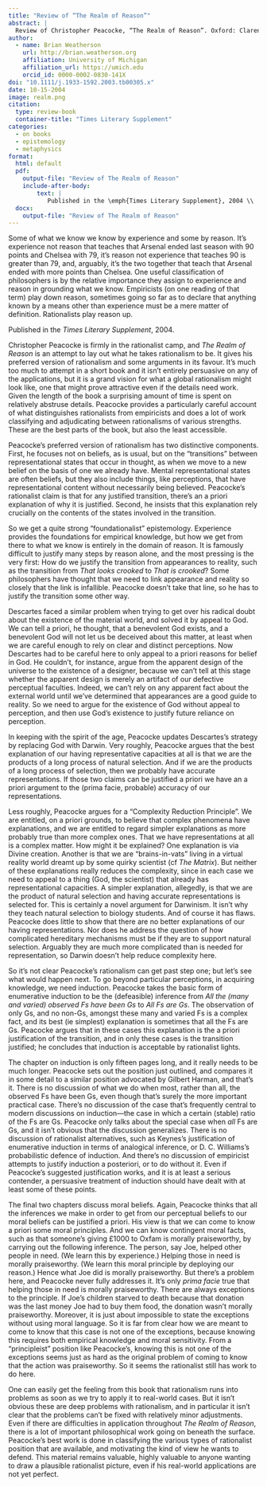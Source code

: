 ```yaml
---
title: "Review of “The Realm of Reason”"
abstract: |
  Review of Christopher Peacocke, “The Realm of Reason”. Oxford: Clarendon Press, 2004
author:
  - name: Brian Weatherson 
    url: http://brian.weatherson.org
    affiliation: University of Michigan
    affiliation_url: https://umich.edu
    orcid_id: 0000-0002-0830-141X
doi: "10.1111/j.1933-1592.2003.tb00305.x"
date: 10-15-2004
image: realm.png
citation:
  type: review-book
  container-title: "Times Literary Supplement"
categories:
  - on books
  - epistemology
  - metaphysics
format:
  html: default
  pdf: 
    output-file: "Review of The Realm of Reason"
    include-after-body: 
        text: |
           Published in the \emph{Times Literary Supplement}, 2004 \\
  docx: 
    output-file: "Review of The Realm of Reason"
---
```


Some of what we know we know by experience and some by reason. It's experience not reason that teaches that Arsenal ended last season with 90 points and Chelsea with 79, it's reason not experience that teaches 90 is greater than 79, and, arguably, it's the two together that teach that Arsenal ended with more points than Chelsea. One useful classification of philosophers is by the relative importance they assign to experience and reason in grounding what we know. Empiricists (on one reading of that term) play down reason, sometimes going so far as to declare that anything known by a means other than experience must be a mere matter of definition. Rationalists play reason up.

::: {.content-visible when-format="html"}
<aside>Published in the *Times Literary Supplement*, 2004.</aside>
:::

Christopher Peacocke is firmly in the rationalist camp, and *The Realm of Reason* is an attempt to lay out what he takes rationalism to be. It gives his preferred version of rationalism and some arguments in its favour. It's much too much to attempt in a short book and it isn't entirely persuasive on any of the applications, but it is a grand vision for what a global rationalism might look like, one that might prove attractive even if the details need work. Given the length of the book a surprising amount of time is spent on relatively abstruse details. Peacocke provides a particularly careful account of what distinguishes rationalists from empiricists and does a lot of work classifying and adjudicating between rationalisms of various strengths. These are the best parts of the book, but also the least accessible.

Peacocke's preferred version of rationalism has two distinctive components. First, he focuses not on beliefs, as is usual, but on the "transitions" between representational states that occur in thought, as when we move to a new belief on the basis of one we already have. Mental representational states are often beliefs, but they also include things, like perceptions, that have representational content without necessarily being believed. Peacocke's rationalist claim is that for any justified transition, there's an a priori explanation of why it is justified. Second, he insists that this explanation rely crucially on the contents of the states involved in the transition.

So we get a quite strong "foundationalist" epistemology. Experience provides the foundations for empirical knowledge, but how we get from there to what we know is entirely in the domain of reason. It is famously difficult to justify many steps by reason alone, and the most pressing is the very first: How do we justify the transition from appearances to reality, such as the transition from *That looks crooked* to *That is crooked*? Some philosophers have thought that we need to link appearance and reality so closely that the link is infallible. Peacocke doesn't take that line, so he has to justify the transition some other way.

Descartes faced a similar problem when trying to get over his radical doubt about the existence of the material world, and solved it by appeal to God. We can tell a priori, he thought, that a benevolent God exists, and a benevolent God will not let us be deceived about this matter, at least when we are careful enough to rely on clear and distinct perceptions. Now Descartes had to be careful here to only appeal to a priori reasons for belief in God. He couldn't, for instance, argue from the apparent design of the universe to the existence of a designer, because we can't tell at this stage whether the apparent design is merely an artifact of our defective perceptual faculties. Indeed, we can't rely on any apparent fact about the external world until we've determined that appearances are a good guide to reality. So we need to argue for the existence of God without appeal to perception, and then use God's existence to justify future reliance on perception.

In keeping with the spirit of the age, Peacocke updates Descartes's strategy by replacing God with Darwin. Very roughly, Peacocke argues that the best explanation of our having representative capacities at all is that we are the products of a long process of natural selection. And if we are the products of a long process of selection, then we probably have accurate representations. If those two claims can be justified a priori we have an a priori argument to the (prima facie, probable) accuracy of our representations.

Less roughly, Peacocke argues for a "Complexity Reduction Principle". We are entitled, on a priori grounds, to believe that complex phenomena have explanations, and we are entitled to regard simpler explanations as more probably true than more complex ones. That we have representations at all is a complex matter. How might it be explained? One explanation is via Divine creation. Another is that we are "brains-in-vats" living in a virtual reality world dreamt up by some quirky scientist (cf *The Matrix*). But neither of these explanations really reduces the complexity, since in each case we need to appeal to a thing (God, the scientist) that already has representational capacities. A simpler explanation, allegedly, is that we are the product of natural selection and having accurate representations is selected for. This is certainly a novel argument for Darwinism. It isn't why they teach natural selection to biology students. And of course it has flaws. Peacocke does little to show that there are no better explanations of our having representations. Nor does he address the question of how complicated hereditary mechanisms must be if they are to support natural selection. Arguably they are much more complicated than is needed for representation, so Darwin doesn't help reduce complexity here.

So it's not clear Peacocke's rationalism can get past step one; but let's see what would happen next. To go beyond particular perceptions, in acquiring knowledge, we need induction. Peacocke takes the basic form of enumerative induction to be the (defeasible) inference from *All the (many and varied) observed Fs have been Gs* to *All Fs are Gs*. The observation of only Gs, and no non-Gs, amongst these many and varied Fs is a complex fact, and its best (ie simplest) explanation is sometimes that all the Fs are Gs. Peacocke argues that in these cases this explanation is the a priori justification of the transition, and in only these cases is the transition justified; he concludes that induction is acceptable by rationalist lights.

The chapter on induction is only fifteen pages long, and it really needs to be much longer. Peacocke sets out the position just outlined, and compares it in some detail to a similar position advocated by Gilbert Harman, and that's it. There is no discussion of what we do when most, rather than all, the observed Fs have been Gs, even though that's surely the more important practical case. There's no discussion of the case that's frequently central to modern discussions on induction---the case in which a certain (stable) ratio of the Fs are Gs. Peacocke only talks about the special case when *all* Fs are Gs, and it isn't obvious that the discussion generalizes. There is no discussion of rationalist alternatives, such as Keynes's justification of enumerative induction in terms of analogical inference, or D. C. Williams's probabilistic defence of induction. And there's no discussion of empiricist attempts to justify induction a posteriori, or to do without it. Even if Peacocke's suggested justification works, and it is at least a serious contender, a persuasive treatment of induction should have dealt with at least some of these points.

The final two chapters discuss moral beliefs. Again, Peacocke thinks that all the inferences we make in order to get from our perceptual beliefs to our moral beliefs can be justified a priori. His view is that we can come to know a priori some moral principles. And we can know contingent moral facts, such as that someone's giving £1000 to Oxfam is morally praiseworthy, by carrying out the following inference. The person, say Joe, helped other people in need. (We learn this by experience.) Helping those in need is morally praiseworthy. (We learn this moral principle by deploying our reason.) Hence what Joe did is morally praiseworthy. But there's a problem here, and Peacocke never fully addresses it. It's only *prima facie* true that helping those in need is morally praiseworthy. There are always exceptions to the principle. If Joe's children starved to death because that donation was the last money Joe had to buy them food, the donation wasn't morally praiseworthy. Moreover, it is just about impossible to state the exceptions without using moral language. So it is far from clear how we are meant to come to know that this case is not one of the exceptions, because knowing this requires both empirical knowledge and moral sensitivity. From a "principleist" position like Peacocke's, knowing this is not one of the exceptions seems just as hard as the original problem of coming to know that the action was praiseworthy. So it seems the rationalist still has work to do here.

One can easily get the feeling from this book that rationalism runs into problems as soon as we try to apply it to real-world cases. But it isn't obvious these are deep problems with rationalism, and in particular it isn't clear that the problems can't be fixed with relatively minor adjustments. Even if there are difficulties in application throughout *The Realm of Reason*, there is a lot of important philosophical work going on beneath the surface. Peacocke's best work is done in classifying the various types of rationalist position that are available, and motivating the kind of view he wants to defend. This material remains valuable, highly valuable to anyone wanting to draw a plausible rationalist picture, even if his real-world applications are not yet perfect.

\vspace{1cm}